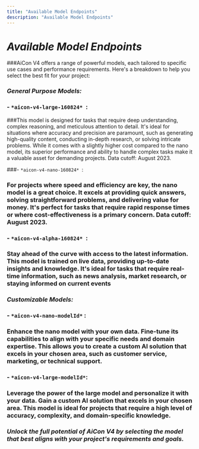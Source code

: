 ```yaml
---
title: "Available Model Endpoints"
description: "Available Model Endpoints"
---
```


# *Available Model Endpoints*

###AiCon V4 offers a range of powerful models, each tailored to specific use cases and performance requirements. Here's a breakdown to help you select the best fit for your project:


### *General Purpose Models:*


### - `*aicon-v4-large-160824* `:
###This model is designed for tasks that require deep understanding, complex reasoning, and meticulous attention to detail. It's ideal for situations where accuracy and precision are paramount, such as generating high-quality content, conducting in-depth research, or solving intricate problems. While it comes with a slightly higher cost compared to the nano model, its superior performance and ability to handle complex tasks make it a valuable asset for demanding projects. Data cutoff: August 2023.

###- `*aicon-v4-nano-160824* `:
### For projects where speed and efficiency are key, the nano model is a great choice. It excels at providing quick answers, solving straightforward problems, and delivering value for money. It's perfect for tasks that require rapid response times or where cost-effectiveness is a primary concern. Data cutoff: August 2023.

### - `*aicon-v4-alpha-160824* `:
### Stay ahead of the curve with access to the latest information. This model is trained on live data, providing up-to-date insights and knowledge. It's ideal for tasks that require real-time information, such as news analysis, market research, or staying informed on current events


### *Customizable Models:*

### - `*aicon-v4-nano-modelId*` :
### Enhance the nano model with your own data. Fine-tune its capabilities to align with your specific needs and domain expertise. This allows you to create a custom AI solution that excels in your chosen area, such as customer service, marketing, or technical support.

### - `*aicon-v4-large-modelId*`:
### Leverage the power of the large model and personalize it with your data. Gain a custom AI solution that excels in your chosen area. This model is ideal for projects that require a high level of accuracy, complexity, and domain-specific knowledge.

### *Unlock the full potential of AiCon V4 by selecting the model that best aligns with your project's requirements and goals.*